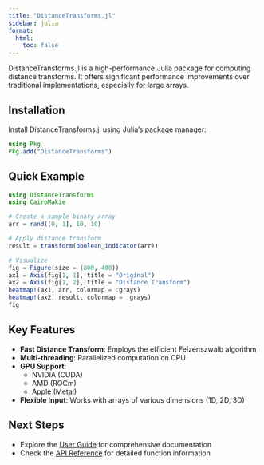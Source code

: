 ```yaml
---
title: "DistanceTransforms.jl"
sidebar: julia
format:
  html:
    toc: false
---
```


DistanceTransforms.jl is a high-performance Julia package for computing distance transforms. It offers significant performance improvements over traditional implementations, especially for large arrays.

## Installation

Install DistanceTransforms.jl using Julia's package manager:

```julia
using Pkg
Pkg.add("DistanceTransforms")
```

## Quick Example

```julia
using DistanceTransforms
using CairoMakie

# Create a sample binary array
arr = rand([0, 1], 10, 10)

# Apply distance transform
result = transform(boolean_indicator(arr))

# Visualize
fig = Figure(size = (800, 400))
ax1 = Axis(fig[1, 1], title = "Original")
ax2 = Axis(fig[1, 2], title = "Distance Transform")
heatmap!(ax1, arr, colormap = :grays)
heatmap!(ax2, result, colormap = :grays)
fig
```

## Key Features

- **Fast Distance Transform**: Employs the efficient Felzenszwalb algorithm
- **Multi-threading**: Parallelized computation on CPU
- **GPU Support**: 
  - NVIDIA (CUDA) 
  - AMD (ROCm)
  - Apple (Metal)
- **Flexible Input**: Works with arrays of various dimensions (1D, 2D, 3D)

## Next Steps

- Explore the [User Guide](guide.qmd) for comprehensive documentation
- Check the [API Reference](api.qmd) for detailed function information
